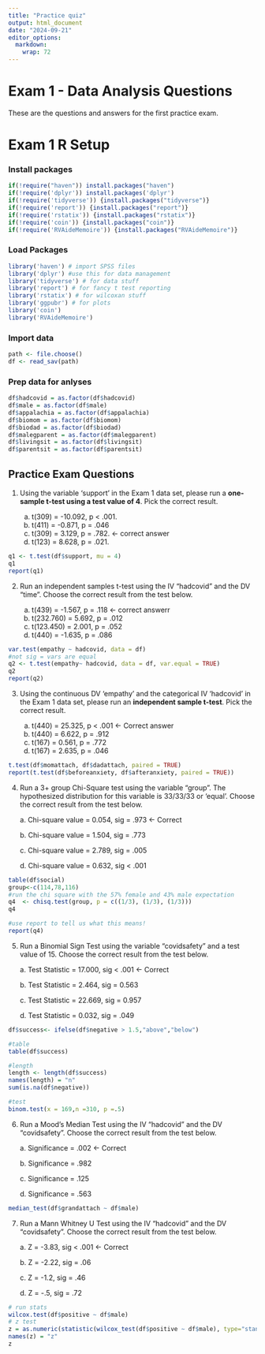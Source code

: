 ```yaml
---
title: "Practice quiz"
output: html_document
date: "2024-09-21"
editor_options: 
  markdown: 
    wrap: 72
---
```


# Exam 1 - Data Analysis Questions

These are the questions and answers for the first practice exam.

# Exam 1 R Setup

### Install packages

```r
if(!require("haven")) install.packages("haven")
if(!require('dplyr')) install.packages('dplyr')
if(!require('tidyverse')) {install.packages("tidyverse")}
if(!require('report')) {install.packages("report")}
if(!require('rstatix')) {install.packages("rstatix")}
if(!require('coin')) {install.packages("coin")}
if(!require('RVAideMemoire')) {install.packages("RVAideMemoire")}
```

### Load Packages

```r
library('haven') # import SPSS files
library('dplyr') #use this for data management
library('tidyverse') # for data stuff
library('report') # for fancy t test reporting
library('rstatix') # for wilcoxan stuff
library('ggpubr') # for plots
library('coin')
library('RVAideMemoire')
```

### Import data

```r
path <- file.choose()
df <- read_sav(path)
```

### Prep data for anlyses

```r

df$hadcovid = as.factor(df$hadcovid)
df$male = as.factor(df$male)
df$appalachia = as.factor(df$appalachia)
df$biomom = as.factor(df$biomom)
df$biodad = as.factor(df$biodad)
df$malegparent = as.factor(df$malegparent)
df$livingsit = as.factor(df$livingsit)
df$parentsit = as.factor(df$parentsit)
```

## Practice Exam Questions

1.  Using the variable ‘support’ in the Exam 1 data set, please run a
    **one-sample t-test using a test value of 4**. Pick the correct
    result.

    a.  t(309) = -10.092, p \< .001.
    b.  t(411) = -0.871, p = .046
    c.  t(309) = 3.129, p = .782. \<- correct answer
    d.  t(123) = 8.628, p = .021.

```r
q1 <- t.test(df$support, mu = 4)
q1
report(q1)
```

2.  Run an independent samples t-test using the IV “hadcovid” and the DV
    “time”. Choose the correct result from the test below.

    a.  t(439) = -1.567, p = .118 \<- correct answerr
    b.  t(232.760) = 5.692, p = .012
    c.  t(123.450) = 2.001, p = .052
    d.  t(440) = -1.635, p = .086

```r
var.test(empathy ~ hadcovid, data = df)
#not sig = vars are equal 
q2 <- t.test(empathy~ hadcovid, data = df, var.equal = TRUE)
q2
report(q2)
```

3.  Using the continuous DV ‘empathy’ and the categorical IV ‘hadcovid’
    in the Exam 1 data set, please run an **independent sample t-test**.
    Pick the correct result.

    a.  t(440) = 25.325, p \< .001 \<- Correct answer
    b.  t(440) = 6.622, p = .912
    c.  t(167) = 0.561, p = .772
    d.  t(167) = 2.635, p = .046

```r
t.test(df$momattach, df$dadattach, paired = TRUE)
report(t.test(df$beforeanxiety, df$afteranxiety, paired = TRUE))
```

4.  Run a 3+ group Chi-Square test using the variable “group”. The
    hypothesized distribution for this variable is 33/33/33 or ‘equal’.
    Choose the correct result from the test below.

    a\. Chi-square value = 0.054, sig = .973 \<- Correct

    b\. Chi-square value = 1.504, sig = .773

    c\. Chi-square value = 2.789, sig = .005

    d\. Chi-square value = 0.632, sig \< .001

```r
table(df$social)
group<-c(114,78,116)
#run the chi square with the 57% female and 43% male expectation
q4  <- chisq.test(group, p = c((1/3), (1/3), (1/3)))
q4

#use report to tell us what this means!
report(q4)
```

5.  Run a Binomial Sign Test using the variable “covidsafety” and a test
    value of 15. Choose the correct result from the test below.

    a\. Test Statistic = 17.000, sig \< .001 \<- Correct

    b\. Test Statistic = 2.464, sig = 0.563

    c\. Test Statistic = 22.669, sig = 0.957

    d\. Test Statistic = 0.032, sig = .049

```r
df$success<- ifelse(df$negative > 1.5,"above","below") 

#table
table(df$success)

#length
length <- length(df$success)
names(length) = "n"
sum(is.na(df$negative))

#test
binom.test(x = 169,n =310, p =.5)
```

6.  Run a Mood’s Median Test using the IV “hadcovid” and the DV
    “covidsafety”. Choose the correct result from the test below.

    a\. Significance = .002 \<- Correct

    b\. Significance = .982

    c\. Significance = .125

    d\. Significance = .563

```r
median_test(df$grandattach ~ df$male)
```

7.  Run a Mann Whitney U Test using the IV “hadcovid” and the DV
    “covidsafety”. Choose the correct result from the test below.

    a\. Z = -3.83, sig \< .001 \<- Correct

    b\. Z = -2.22, sig = .06

    c\. Z = -1.2, sig = .46

    d\. Z = -.5, sig = .72

```r
# run stats
wilcox.test(df$positive ~ df$male)
# z test
z = as.numeric(statistic(wilcox_test(df$positive ~ df$male), type="standardized"))
names(z) = "z"
z
```
